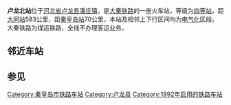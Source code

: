 {{Infobox China railway station
|车站名称 = 卢龙北站
|车站位置 = [[河北省|河北省]][[秦皇岛市|秦皇岛市]][[卢龙县|卢龙县]][[潘庄镇|潘庄镇]]
|code = 13799<ref>{{cite book|author=铁道部电子计算技术中心, 铁道部运输局|title=铁路车站站名代码表：TMIS使用|publisher=中国铁道出版社|location=北京|year=1998|isbn=9787113030995|pages=13}}</ref>
|commercial_code = LOV
|归属 = [[太原铁路局|太原铁路局]]
|线路 = [[大秦铁路|大秦铁路]]
|车站等级 = [[四等站_(中国)|四等站]]
}}
'''卢龙北站'''位于[[河北省|河北省]][[卢龙县|卢龙县]][[潘庄镇|潘庄镇]]，是[[大秦铁路|大秦铁路]]的一座火车站，等级为[[四等站_(中国)|四等站]]，距[[大同站|大同站]]583公里，距[[秦皇岛站|秦皇岛站]]70公里，本站及相邻上下行区间均为[[电气化|电气化]]区段。大秦铁路为煤运铁路，全线不办理客运业务。

==邻近车站==
{{Start rail box|[[中国铁路|中国铁路]]}}
{{s-inop| [[迁安北站|迁安北站]]|{{站|大同}}方向}}
{{s-line|[[大秦铁路|大秦铁路]]}}
{{s-inop|[[抚宁北站|抚宁北站]]|{{站|柳村南}}方向}}
{{End box}}

==参见==

{{大秦铁路}}

[[Category:秦皇岛市铁路车站|Category:秦皇岛市铁路车站]]
[[Category:卢龙县|Category:卢龙县]]
[[Category:1992年启用的铁路车站|Category:1992年启用的铁路车站]]